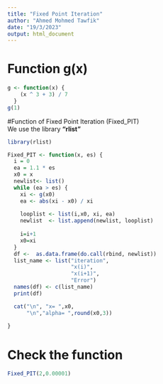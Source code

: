 ---
title: "Fixed Point Iteration"
author: "Ahmed Mohmed Tawfik"
date: "19/3/2023"
output: html_document
---
# Function g(x) 
```{r}
g <- function(x) {
    (x ^ 3 + 3) / 7
  }
g(1)
```
#Function of Fixed Point Iteration (Fixed_PIT) 
<br>
We use the library **"rlist"**

```{r, echo=FALSE,results = "hide"}
library(rlist)
```

```{r}
Fixed_PIT <- function(x, es) {
  i = 0
  ea = 1.1 * es
  x0 = x
  newlist<- list()
  while (ea > es) {
    xi <- g(x0)
    ea <- abs(xi - x0) / xi
    
    looplist <- list(i,x0, xi, ea)
    newlist  <- list.append(newlist, looplist)
      
    i=i+1
    x0=xi
  }
  df <-  as.data.frame(do.call(rbind, newlist))
  list_name <- list("iteration",
                    "x(i)",
                    "x(i+1)",
                    "Error")
  names(df) <- c(list_name)
  print(df)

  cat("\n", "x= ",x0,
      "\n","alpha= ",round(x0,3))
  
}
```

# Check the function
```{r}
Fixed_PIT(2,0.00001)
```

